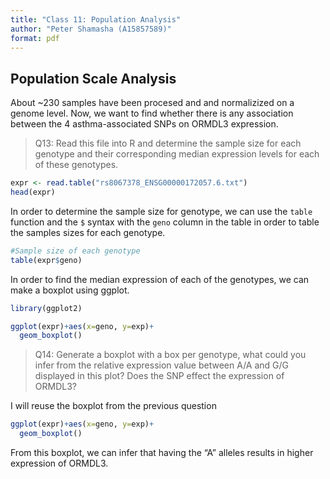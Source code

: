 ```yaml
---
title: "Class 11: Population Analysis"
author: "Peter Shamasha (A15857589)"
format: pdf
---
```


## Population Scale Analysis


About ~230 samples have been procesed and and normalizized on a genome level. Now, we want to find whether there is any association between the 4 asthma-associated SNPs on ORMDL3 expression.

> Q13: Read this file into R and determine the sample size for each genotype and their corresponding median expression levels for each of these genotypes. 

```r
expr <- read.table("rs8067378_ENSG00000172057.6.txt")
head(expr)
```

In order to determine the sample size for genotype, we can use the `table` function and the `$` syntax with the `geno` column in the table in order to table the samples sizes for each genotype.

```r
#Sample size of each genotype
table(expr$geno)
```
In order to find the median expression of each of the genotypes, we can make a boxplot using ggplot.


```r
library(ggplot2)

ggplot(expr)+aes(x=geno, y=exp)+
  geom_boxplot()
```


> Q14: Generate a boxplot with a box per genotype, what could you infer from the relative expression value between A/A and G/G displayed in this plot? Does the SNP effect the expression of ORMDL3?

I will reuse the boxplot from the previous question
```r
ggplot(expr)+aes(x=geno, y=exp)+
  geom_boxplot()
```
From this boxplot, we can infer that having the "A" alleles results in higher expression of ORMDL3.
